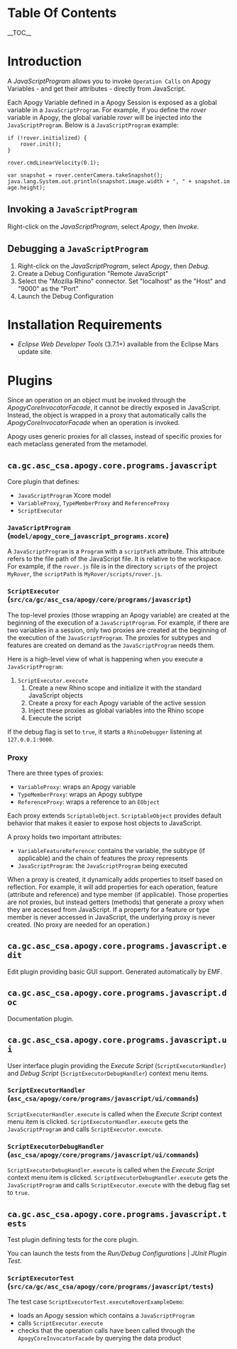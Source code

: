 = Table Of Contents =
__TOC__

= Introduction =

A ''JavaScriptProgram'' allows you to invoke <code>Operation Calls</code> on Apogy Variables - and get their attributes - directly from JavaScript.

Each Apogy Variable defined in a Apogy Session is exposed as a global variable in a <code>JavaScriptProgram</code>. For example, if you define the ''rover'' variable in Apogy, the global variable ''rover'' will be injected into the <code>JavaScriptProgram</code>. Below is a <code>JavaScriptProgram</code> example:


 if (!rover.initialized) {
     rover.init();
 }

 rover.cmdLinearVelocity(0.1);

 var snapshot = rover.centerCamera.takeSnapshot();
 java.lang.System.out.println(snapshot.image.width + ", " + snapshot.image.height);


== Invoking a <code>JavaScriptProgram</code> ==

Right-click on the ''JavaScriptProgram'', select ''Apogy'', then ''Invoke''.

== Debugging a <code>JavaScriptProgram</code> ==

# Right-click on the ''JavaScriptProgram'', select ''Apogy'', then ''Debug''.
# Create a Debug Configuration "Remote JavaScript"
# Select the "Mozilla Rhino" connector. Set "localhost" as the "Host" and "9000" as the "Port"
# Launch the Debug Configuration

= Installation Requirements =

* ''Eclipse Web Developer Tools'' (3.7.1+) available from the Eclipse Mars update site.


= Plugins =

Since an operation on an object must be invoked through the ''ApogyCoreInvocatorFacade'', it cannot be directly exposed in JavaScript. Instead, the object is wrapped in a proxy that automatically calls the ''ApogyCoreInvocatorFacade'' when an operation is invoked.

Apogy uses generic proxies for all classes, instead of specific proxies for each metaclass generated from the metamodel.


== <code>ca.gc.asc_csa.apogy.core.programs.javascript</code> ==

Core plugin that defines:

* <code>JavaScriptProgram</code> Xcore model
* <code>VariableProxy</code>, <code>TypeMemberProxy</code> and <code>ReferenceProxy</code>
* <code>ScriptExecutor</code>

=== <code>JavaScriptProgram</code> (<code>model/apogy_core_javascript_programs.xcore</code>) ===

A <code>JavaScriptProgram</code> is a <code>Program</code> with a <code>scriptPath</code> attribute. This attribute refers to the file path of the JavaScript file. It is relative to the workspace. For example, if the <code>rover.js</code> file is in the directory <code>scripts</code> of the project <code>MyRover</code>, the <code>scriptPath</code> is <code>MyRover/scripts/rover.js</code>.


=== <code>ScriptExecutor</code> (<code>src/ca/gc/asc_csa/apogy/core/programs/javascript</code>) ===

The top-level proxies (those wrapping an Apogy variable) are created at the beginning of the execution of a <code>JavaScriptProgram</code>. For example, if there are two variables in a session, only two proxies are created at the beginning of the execution of the <code>JavaScriptProgram</code>. The proxies for subtypes and features are created on demand as the <code>JavaScriptProgram</code> needs them.

Here is a high-level view of what is happening when you execute a <code>JavaScriptProgram</code>:


# <code>ScriptExecutor.execute</code>
## Create a new Rhino scope and initialize it with the standard JavaScript objects
## Create a proxy for each Apogy variable of the active session
## Inject these proxies as global variables into the Rhino scope
## Execute the script

If the debug flag is set to <code>true</code>, it starts a <code>RhinoDebugger</code> listening at <code>127.0.0.1:9000</code>.

=== Proxy ===

There are three types of proxies:

* <code>VariableProxy</code>: wraps an Apogy variable
* <code>TypeMemberProxy</code>: wraps an Apogy subtype
* <code>ReferenceProxy</code>: wraps a reference to an <code>EObject</code>

Each proxy extends <code>ScriptableObject</code>. <code>ScriptableObject</code> provides default behavior that makes it easier to expose host objects to JavaScript.

A proxy holds two important attributes:

* <code>VariableFeatureReference</code>: contains the variable, the subtype (if applicable) and the chain of features the proxy represents
* <code>JavaScriptProgram</code>: the <code>JavaScriptProgram</code> being executed

When a proxy is created, it dynamically adds properties to itself based on reflection. For example, it will add properties for each operation, feature (attribute and reference) and type member (if applicable). Those properties are not proxies, but instead getters (methods) that generate a proxy when they are accessed from JavaScript. If a property for a feature or type member is never accessed in JavaScript, the underlying proxy is never created. (No proxy are needed for an operation.)


== <code>ca.gc.asc_csa.apogy.core.programs.javascript.edit</code> ==

Edit plugin providing basic GUI support.  Generated automatically by EMF.

== <code>ca.gc.asc_csa.apogy.core.programs.javascript.doc</code> ==

Documentation plugin.

== <code>ca.gc.asc_csa.apogy.core.programs.javascript.ui</code> ==

User interface plugin providing the ''Execute Script'' (<code>ScriptExecutorHandler</code>) and ''Debug Script'' (<code>ScriptExecutorDebugHandler</code>) context menu items.

=== <code>ScriptExecutorHandler</code> (<code>asc_csa/apogy/core/programs/javascript/ui/commands</code>) ===

<code>ScriptExecutorHandler.execute</code> is called when the ''Execute Script'' context menu item is clicked. <code>ScriptExecutorHandler.execute</code> gets the <code>JavaScriptProgram</code> and calls <code>ScriptExecutor.execute</code>.

=== <code>ScriptExecutorDebugHandler</code> (<code>asc_csa/apogy/core/programs/javascript/ui/commands</code>) ===

<code>ScriptExecutorDebugHandler.execute</code> is called when the ''Execute Script'' context menu item is clicked. <code>ScriptExecutorDebugHandler.execute</code> gets the <code>JavaScriptProgram</code> and calls <code>ScriptExecutor.execute</code> with the debug flag set to <code>true</code>.


== <code>ca.gc.asc_csa.apogy.core.programs.javascript.tests</code> ==

Test plugin defining tests for the core plugin.

You can launch the tests from the ''Run/Debug Configurations'' | ''JUnit Plugin Test''.

=== <code>ScriptExecutorTest</code> (<code>src/ca/gc/asc_csa/apogy/core/programs/javascript/tests</code>) ===

The test case <code>ScriptExecutorTest.executeRoverExampleDemo</code>:

* loads an Apogy session which contains a <code>JavaScriptProgram</code>
* calls <code>ScriptExecutor.execute</code>
* checks that the operation calls have been called through the <code>ApogyCoreInvocatorFacade</code> by querying the data product




